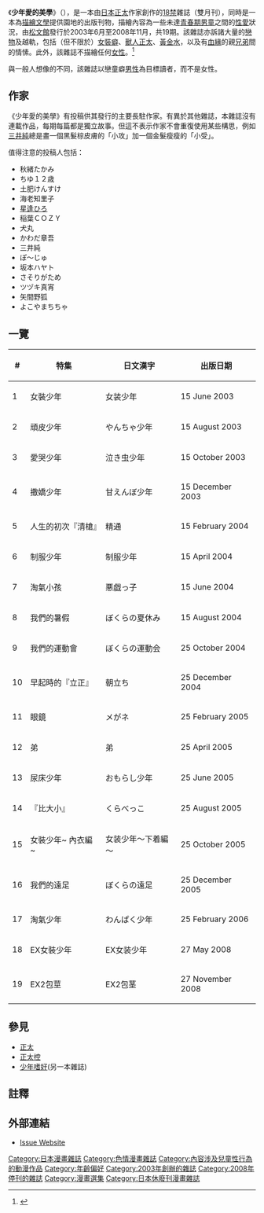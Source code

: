 {{japanese|japanese=少年愛の美学|kana=しょうねんせいあいのびがく|romaji=Shōnen Ai no Bigaku}}

《'''少年愛的美學'''》（{{lang|ja|'''少年愛の美学'''}}），是一本由[[日本|日本]][[正太|正太]]作家創作的[[18禁|18禁]]雜誌（雙月刊），同時是一本為[[描繪文學|描繪文學]]提供園地的出版刊物，描繪內容為一些未達[[青春期|青春期]][[男童|男童]]之間的[[性愛|性愛]]狀況，由[[松文館|松文館]]發行於2003年6月至2008年11月，共19期。該雜誌亦訴諸大量的[[戀物|戀物]]及越軌，包括（但不限於）[[异装|女裝癖]]、[[獸人正太|獸人正太]]、[[漏尿|黃金水]]，以及有[[血緣|血緣]]的親[[兄弟|兄弟]]間的情愫。此外，該雜誌不描繪任何[[女性|女性]]。<ref>{{cite web|url=http://www.shobunkan.com/av_comics/anthology/111-syounen_syota_kei/index.html#syounenai|title=別冊アースファイブコミックス|language=ja|publisher=Shobukan|accessdate=2008-02-08|deadurl=yes|archiveurl=https://web.archive.org/web/20071029094702/http://www.shobunkan.com/av_comics/anthology/111-syounen_syota_kei/index.html#syounenai|archivedate=2007-10-29}}</ref>

與一般人想像的不同，該雜誌以戀童癖[[男性|男性]]為目標讀者，而不是女性。

==作家==
《少年愛的美學》有投稿供其發行的主要長駐作家。有異於其他雜誌，本雜誌沒有連載作品，每期每篇都是獨立故事。但這不表示作家不會重復使用某些構思，例如[[三井純|三井純]]總是畫一個黑髮棕皮膚的「小攻」加一個金髮瘦瘦的「小受」。

值得注意的投稿人包括：
*秋緒たかみ
* ちゆ１２歳
* 土肥けんすけ
* 海老知里子
* [[星逢ひろ|星逢ひろ]]
* 稲葉ＣＯＺＹ
* 犬丸
* かわだ章吾
* 三井純
* ぽ～じゅ
* 坂本ハヤト
* さそりがため
* ツヅキ真宵
* 矢間野狐
* よこやまちちゃ

==一覽==
{| class="wikitable"
|-
! #
! 特集
! 日文漢字
! 出版日期
|-
| 1
| 女裝少年 
| 女装少年
| 15 June 2003
|-
| 2
| 頑皮少年
| やんちゃ少年
| 15 August 2003
|-
| 3
| 愛哭少年
| 泣き虫少年
| 15 October 2003
|-
| 4
| 撒嬌少年
| 甘えんぼ少年
| 15 December 2003
|-
| 5
| 人生的初次『清槍』
| 精通
| 15 February 2004
|-
| 6
| 制服少年
| 制服少年
| 15 April 2004
|-
| 7
| 淘氣小孩
| 悪戯っ子
| 15 June 2004
|-
| 8
| 我們的暑假
| ぼくらの夏休み
| 15 August 2004
|-
| 9
| 我們的運動會
| ぼくらの運動会
| 25 October 2004
|-
| 10
| 早起時的『立正』
| 朝立ち
| 25 December 2004
|-
| 11
| 眼鏡
| メがネ
| 25 February 2005
|-
| 12
| 弟
| 弟
| 25 April 2005
|-
| 13
| 尿床少年
| おもらし少年
| 25 June 2005
|-
| 14
| 『比大小』
| くらべっこ
| 25 August 2005
|-
| 15
| 女裝少年~ 內衣編 ~
| 女装少年～下着編～
| 25 October 2005
|-
| 16
| 我們的遠足
| ぼくらの遠足
| 25 December 2005
|-
| 17
| 淘氣少年
| わんぱく少年
| 25 February 2006
|-
| 18
| EX女裝少年 
| EX女装少年
| 27 May 2008
|-
| 19
| EX2包莖 
| EX2包茎
| 27 November 2008
|}

==參見==
*[[正太|正太]]
*[[正太控|正太控]]
*[[少年嗜好|少年嗜好]](另一本雜誌)

==註釋==
{{reflist}}

==外部連結==
*[http://www.sol.dti.ne.jp/~sayamoti/smgsp/museum/magazine/bigaku/bigaku.htm Issue Website] {{Wayback|url=http://www.sol.dti.ne.jp/~sayamoti/smgsp/museum/magazine/bigaku/bigaku.htm |date=20070320054727 }}

[[Category:日本漫畫雜誌|Category:日本漫畫雜誌]]
[[Category:色情漫畫雜誌|Category:色情漫畫雜誌]]
[[Category:內容涉及兒童性行為的動漫作品|Category:內容涉及兒童性行為的動漫作品]]
[[Category:年齡偏好|Category:年齡偏好]]
[[Category:2003年創辦的雜誌|Category:2003年創辦的雜誌]]
[[Category:2008年停刊的雜誌|Category:2008年停刊的雜誌]]
[[Category:漫畫選集|Category:漫畫選集]]
[[Category:日本休廢刊漫畫雜誌|Category:日本休廢刊漫畫雜誌]]